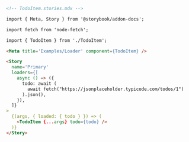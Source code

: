 ```md
<!-- TodoItem.stories.mdx -->

import { Meta, Story } from '@storybook/addon-docs';

import fetch from 'node-fetch';

import { TodoItem } from './TodoItem';

<Meta title='Examples/Loader' component={TodoItem} />

<Story
  name='Primary'
  loaders={[
    async () => ({
      todo: await (
        await fetch("https://jsonplaceholder.typicode.com/todos/1")
      ).json(),
    }),
  ]}
>
  {(args, { loaded: { todo } }) => (
    <TodoItem {...args} todo={todo} />
  )}
</Story>
```